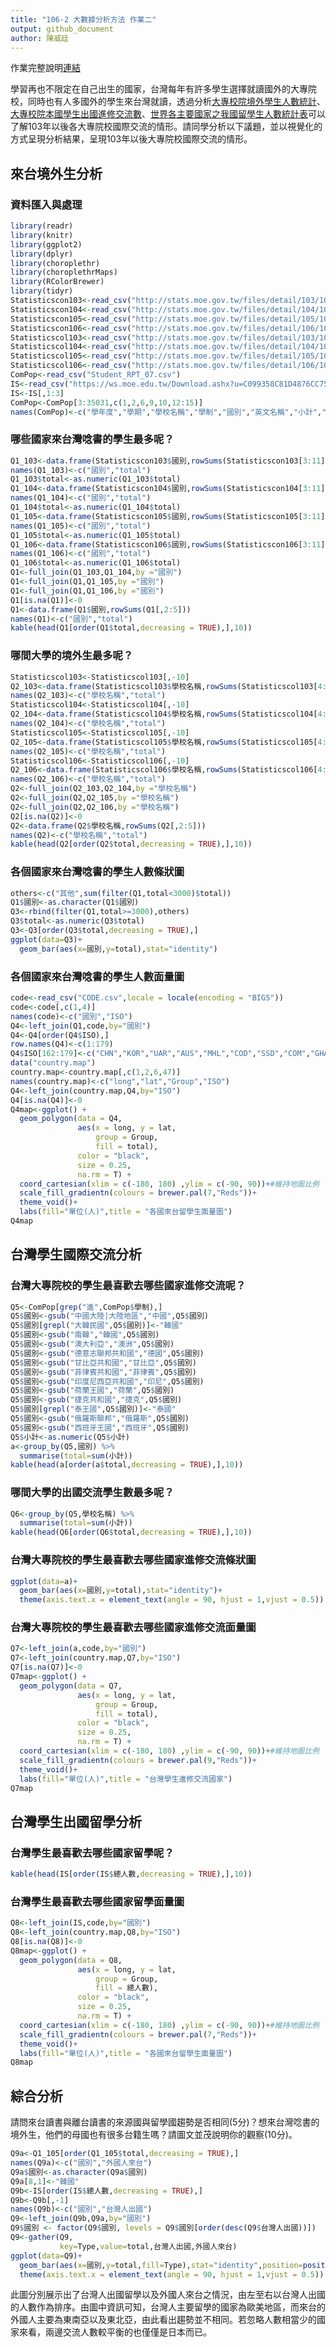 ---
title: "106-2 大數據分析方法 作業二"
output: github_document
author: 陳威廷
---

作業完整說明[連結](https://docs.google.com/document/d/1aLGSsGXhgOVgwzSg9JdaNz2qGPQJSoupDAQownkGf_I/edit?usp=sharing)

學習再也不限定在自己出生的國家，台灣每年有許多學生選擇就讀國外的大專院校，同時也有人多國外的學生來台灣就讀，透過分析[大專校院境外學生人數統計](https://data.gov.tw/dataset/6289)、[大專校院本國學生出國進修交流數](https://data.gov.tw/dataset/24730)、[世界各主要國家之我國留學生人數統計表](https://ws.moe.edu.tw/Download.ashx?u=C099358C81D4876CC7586B178A6BD6D5062C39FB76BDE7EC7685C1A3C0846BCDD2B4F4C2FE907C3E7E96F97D24487065577A728C59D4D9A4ECDFF432EA5A114C8B01E4AFECC637696DE4DAECA03BB417&n=4E402A02CE6F0B6C1B3C7E89FDA1FAD0B5DDFA6F3DA74E2DA06AE927F09433CFBC07A1910C169A1845D8EB78BD7D60D7414F74617F2A6B71DC86D17C9DA3781394EF5794EEA7363C&icon=..csv)可以了解103年以後各大專院校國際交流的情形。請同學分析以下議題，並以視覺化的方式呈現分析結果，呈現103年以後大專院校國際交流的情形。



## 來台境外生分析
### 資料匯入與處理
```{r dataloadToTWN,warning = FALSE,message = FALSE}
library(readr)
library(knitr)
library(ggplot2)
library(dplyr)
library(choroplethr)
library(choroplethrMaps)
library(RColorBrewer)
library(tidyr)
Statisticscon103<-read_csv("http://stats.moe.gov.tw/files/detail/103/103_ab103_C.csv")
Statisticscon104<-read_csv("http://stats.moe.gov.tw/files/detail/104/104_ab104_C.csv")
Statisticscon105<-read_csv("http://stats.moe.gov.tw/files/detail/105/105_ab105_C.csv")
Statisticscon106<-read_csv("http://stats.moe.gov.tw/files/detail/106/106_ab105_C.csv")
Statisticscol103<-read_csv("http://stats.moe.gov.tw/files/detail/103/103_ab103_S.csv")
Statisticscol104<-read_csv("http://stats.moe.gov.tw/files/detail/104/104_ab104_S.csv")
Statisticscol105<-read_csv("http://stats.moe.gov.tw/files/detail/105/105_ab105_S.csv")
Statisticscol106<-read_csv("http://stats.moe.gov.tw/files/detail/106/106_ab105_S.csv")
ComPop<-read_csv("Student_RPT_07.csv")
IS<-read_csv("https://ws.moe.edu.tw/Download.ashx?u=C099358C81D4876CC7586B178A6BD6D5062C39FB76BDE7EC7685C1A3C0846BCDD2B4F4C2FE907C3E7E96F97D24487065577A728C59D4D9A4ECDFF432EA5A114C8B01E4AFECC637696DE4DAECA03BB417&n=4E402A02CE6F0B6C1B3C7E89FDA1FAD0B5DDFA6F3DA74E2DA06AE927F09433CFBC07A1910C169A1845D8EB78BD7D60D7414F74617F2A6B71DC86D17C9DA3781394EF5794EEA7363C&icon=..csv")
IS<-IS[,1:3]
ComPop<-ComPop[3:35031,c(1,2,6,9,10,12:15)]
names(ComPop)<-c("學年度","學期","學校名稱","學制","國別","英文名稱","小計","男","女")
```

### 哪些國家來台灣唸書的學生最多呢？ 
```{r ToTWNCountry,warning = FALSE,message = FALSE}
Q1_103<-data.frame(Statisticscon103$國別,rowSums(Statisticscon103[3:11]))
names(Q1_103)<-c("國別","total")
Q1_103$total<-as.numeric(Q1_103$total)
Q1_104<-data.frame(Statisticscon104$國別,rowSums(Statisticscon104[3:11]))
names(Q1_104)<-c("國別","total")
Q1_104$total<-as.numeric(Q1_104$total)
Q1_105<-data.frame(Statisticscon105$國別,rowSums(Statisticscon105[3:11]))
names(Q1_105)<-c("國別","total")
Q1_105$total<-as.numeric(Q1_105$total)
Q1_106<-data.frame(Statisticscon106$國別,rowSums(Statisticscon106[3:11]))
names(Q1_106)<-c("國別","total")
Q1_106$total<-as.numeric(Q1_106$total)
Q1<-full_join(Q1_103,Q1_104,by ="國別")
Q1<-full_join(Q1,Q1_105,by ="國別")
Q1<-full_join(Q1,Q1_106,by ="國別")
Q1[is.na(Q1)]<-0
Q1<-data.frame(Q1$國別,rowSums(Q1[,2:5]))
names(Q1)<-c("國別","total")
kable(head(Q1[order(Q1$total,decreasing = TRUE),],10))
```


### 哪間大學的境外生最多呢？
```{r ToTWNUniversity,warning = FALSE,message = FALSE}
Statisticscol103<-Statisticscol103[,-10]
Q2_103<-data.frame(Statisticscol103$學校名稱,rowSums(Statisticscol103[4:11]))
names(Q2_103)<-c("學校名稱","total")
Statisticscol104<-Statisticscol104[,-10]
Q2_104<-data.frame(Statisticscol104$學校名稱,rowSums(Statisticscol104[4:11]))
names(Q2_104)<-c("學校名稱","total")
Statisticscol105<-Statisticscol105[,-10]
Q2_105<-data.frame(Statisticscol105$學校名稱,rowSums(Statisticscol105[4:11]))
names(Q2_105)<-c("學校名稱","total")
Statisticscol106<-Statisticscol106[,-10]
Q2_106<-data.frame(Statisticscol106$學校名稱,rowSums(Statisticscol106[4:11]))
names(Q2_106)<-c("學校名稱","total")
Q2<-full_join(Q2_103,Q2_104,by ="學校名稱")
Q2<-full_join(Q2,Q2_105,by ="學校名稱")
Q2<-full_join(Q2,Q2_106,by ="學校名稱")
Q2[is.na(Q2)]<-0
Q2<-data.frame(Q2$學校名稱,rowSums(Q2[,2:5]))
names(Q2)<-c("學校名稱","total")
kable(head(Q2[order(Q2$total,decreasing = TRUE),],10))
```



### 各個國家來台灣唸書的學生人數條狀圖
```{r ToTWNCountryBar,warning = FALSE,message = FALSE}
others<-c("其他",sum(filter(Q1,total<3000)$total))
Q1$國別<-as.character(Q1$國別)
Q3<-rbind(filter(Q1,total>=3000),others)
Q3$total<-as.numeric(Q3$total)
Q3<-Q3[order(Q3$total,decreasing = TRUE),]
ggplot(data=Q3)+
  geom_bar(aes(x=國別,y=total),stat="identity")
```

### 各個國家來台灣唸書的學生人數面量圖
```{r ToTWNCountryMap,warning = FALSE,message = FALSE}
code<-read_csv("CODE.csv",locale = locale(encoding = "BIG5"))
code<-code[,c(1,4)]
names(code)<-c("國別","ISO")
Q4<-left_join(Q1,code,by="國別")
Q4<-Q4[order(Q4$ISO),]
row.names(Q4)<-c(1:179)
Q4$ISO[162:179]<-c("CHN","KOR","UAR","AUS","MHL","COD","SSD","COM","GHA","SRB","VCT","KNA","FSM","SLE","SOM","XKS","TTO","SML")
data("country.map")
country.map<-country.map[,c(1,2,6,47)]
names(country.map)<-c("long","lat","Group","ISO")
Q4<-left_join(country.map,Q4,by="ISO")
Q4[is.na(Q4)]<-0
Q4map<-ggplot() +
  geom_polygon(data = Q4, 
               aes(x = long, y = lat, 
                   group = Group, 
                   fill = total), 
               color = "black", 
               size = 0.25,
               na.rm = T) + 
  coord_cartesian(xlim = c(-180, 180) ,ylim = c(-90, 90))+#維持地圖比例
  scale_fill_gradientn(colours = brewer.pal(7,"Reds"))+
  theme_void()+
  labs(fill="單位(人)",title = "各國來台留學生面量圖")
Q4map
```

## 台灣學生國際交流分析

### 台灣大專院校的學生最喜歡去哪些國家進修交流呢？
```{r FromTWNCountry,warning = FALSE,message = FALSE}
Q5<-ComPop[grep("進",ComPop$學制),]
Q5$國別<-gsub("中國大陸|大陸地區","中國",Q5$國別)
Q5$國別[grepl("大韓民國",Q5$國別)]<-"韓國"
Q5$國別<-gsub("南韓","韓國",Q5$國別)
Q5$國別<-gsub("澳大利亞","澳洲",Q5$國別)
Q5$國別<-gsub("德意志聯邦共和國","德國",Q5$國別)
Q5$國別<-gsub("甘比亞共和國","甘比亞",Q5$國別)
Q5$國別<-gsub("菲律賓共和國","菲律賓",Q5$國別)
Q5$國別<-gsub("印度尼西亞共和國","印尼",Q5$國別)
Q5$國別<-gsub("荷蘭王國","荷蘭",Q5$國別)
Q5$國別<-gsub("捷克共和國","捷克",Q5$國別)
Q5$國別[grepl("泰王國",Q5$國別)]<-"泰國"
Q5$國別<-gsub("俄羅斯聯邦","俄羅斯",Q5$國別)
Q5$國別<-gsub("西班牙王國","西班牙",Q5$國別)
Q5$小計<-as.numeric(Q5$小計)
a<-group_by(Q5,國別) %>% 
  summarise(total=sum(小計))
kable(head(a[order(a$total,decreasing = TRUE),],10))
```

### 哪間大學的出國交流學生數最多呢？
```{r FromTWNUniversity,warning = FALSE,message = FALSE}
Q6<-group_by(Q5,學校名稱) %>% 
  summarise(total=sum(小計))
kable(head(Q6[order(Q6$total,decreasing = TRUE),],10))
```

### 台灣大專院校的學生最喜歡去哪些國家進修交流條狀圖
```{r FromTWNCountryBar,warning = FALSE,message = FALSE}
ggplot(data=a)+
  geom_bar(aes(x=國別,y=total),stat="identity")+
  theme(axis.text.x = element_text(angle = 90, hjust = 1,vjust = 0.5))
```

### 台灣大專院校的學生最喜歡去哪些國家進修交流面量圖
```{r FromTWNCountryMap,warning = FALSE,message = FALSE}
Q7<-left_join(a,code,by="國別")
Q7<-left_join(country.map,Q7,by="ISO")
Q7[is.na(Q7)]<-0
Q7map<-ggplot() +
  geom_polygon(data = Q7, 
               aes(x = long, y = lat, 
                   group = Group, 
                   fill = total), 
               color = "black", 
               size = 0.25,
               na.rm = T) + 
  coord_cartesian(xlim = c(-180, 180) ,ylim = c(-90, 90))+#維持地圖比例
  scale_fill_gradientn(colours = brewer.pal(9,"Reds"))+
  theme_void()+
  labs(fill="單位(人)",title = "台灣學生進修交流國家")
Q7map
```

## 台灣學生出國留學分析


### 台灣學生最喜歡去哪些國家留學呢？
```{r FromTWNAb,warning = FALSE,message = FALSE}
kable(head(IS[order(IS$總人數,decreasing = TRUE),],10))
```

### 台灣學生最喜歡去哪些國家留學面量圖
```{r FromTWNAbMap,warning = FALSE,message = FALSE}
Q8<-left_join(IS,code,by="國別")
Q8<-left_join(country.map,Q8,by="ISO")
Q8[is.na(Q8)]<-0
Q8map<-ggplot() +
  geom_polygon(data = Q8, 
               aes(x = long, y = lat, 
                   group = Group, 
                   fill = 總人數), 
               color = "black", 
               size = 0.25,
               na.rm = T) + 
  coord_cartesian(xlim = c(-180, 180) ,ylim = c(-90, 90))+#維持地圖比例
  scale_fill_gradientn(colours = brewer.pal(7,"Reds"))+
  theme_void()+
  labs(fill="單位(人)",title = "各國來台留學生面量圖")
Q8map
```

## 綜合分析

請問來台讀書與離台讀書的來源國與留學國趨勢是否相同(5分)？想來台灣唸書的境外生，他們的母國也有很多台籍生嗎？請圖文並茂說明你的觀察(10分)。

```{r warning = FALSE,message = FALSE}
Q9a<-Q1_105[order(Q1_105$total,decreasing = TRUE),]
names(Q9a)<-c("國別","外國人來台")
Q9a$國別<-as.character(Q9a$國別)
Q9a[8,1]<-"韓國"
Q9b<-IS[order(IS$總人數,decreasing = TRUE),]
Q9b<-Q9b[,-1]
names(Q9b)<-c("國別","台灣人出國")
Q9<-left_join(Q9b,Q9a,by="國別")
Q9$國別 <- factor(Q9$國別, levels = Q9$國別[order(desc(Q9$台灣人出國))])
Q9<-gather(Q9,
           key=Type,value=total,台灣人出國,外國人來台)
ggplot(data=Q9)+
  geom_bar(aes(x=國別,y=total,fill=Type),stat="identity",position=position_dodge(width = 0.8))+
  theme(axis.text.x = element_text(angle = 90, hjust = 1,vjust = 0.5))
```

此圖分別展示出了台灣人出國留學以及外國人來台之情況，由左至右以台灣人出國的人數作為排序。由圖中資訊可知，台灣人主要留學的國家為歐美地區，而來台的外國人主要為東南亞以及東北亞，由此看出趨勢並不相同。若忽略人數相當少的國家來看，兩邊交流人數較平衡的也僅僅是日本而已。